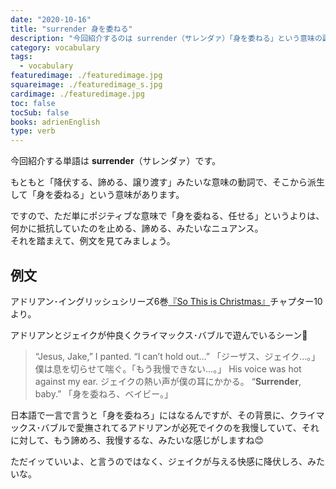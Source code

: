 ```yaml
---
date: "2020-10-16"
title: "surrender 身を委ねる"
description: "今回紹介するのは surrender（サレンダァ）「身を委ねる」という意味の副詞です。例文は、アドリアン･イングリッシュシリーズ6巻『So This is Christmas』より"
category: vocabulary
tags:
  - vocabulary
featuredimage: ./featuredimage.jpg
squareimage: ./featuredimage_s.jpg
cardimage: ./featuredimage.jpg
toc: false
tocSub: false
books: adrienEnglish
type: verb
---
```



今回紹介する単語は __surrender__（サレンダァ）です。

もともと「降伏する、諦める、譲り渡す」みたいな意味の動詞で、そこから派生して「身を委ねる」という意味があります。

ですので、ただ単にポジティブな意味で「身を委ねる、任せる」というよりは、何かに抵抗していたのを止める、諦める、みたいなニュアンス。  
それを踏まえて、例文を見てみましょう。

## 例文

アドリアン･イングリッシュシリーズ6巻[『So This is Christmas』](https://amzn.to/3113J5T)チャプター10より。

アドリアンとジェイクが仲良くクライマックス･バブルで遊んでいるシーン🙈

<Blockquote book srcBook="soThisIsChristmas" lang="en" chapter="10">
“Jesus, Jake,” I panted. “I can’t hold out…”
<span>「ジーザス、ジェイク…。」僕は息を切らせて喘ぐ。「もう我慢できない…。」</span>
His voice was hot against my ear.
<span>ジェイクの熱い声が僕の耳にかかる。</span>
“<strong>Surrender</strong>, baby.”
<span>「身を委ねろ、ベイビー。」</span>
</Blockquote>

日本語で一言で言うと「身を委ねろ」にはなるんですが、その背景に、クライマックス･バブルで愛撫されてるアドリアンが必死でイクのを我慢していて、それに対して、もう諦めろ、我慢するな、みたいな感じがしますね😊

ただイッていいよ、と言うのではなく、ジェイクが与える快感に降伏しろ、みたいな。

<VocabularyFooter book="soThisIsChristmas" />

